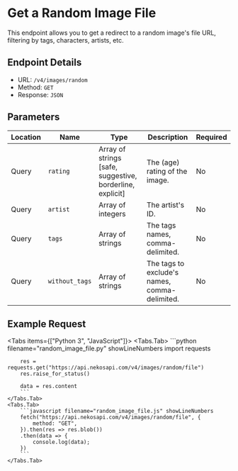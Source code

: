 
# Get a Random Image File

This endpoint allows you to get a redirect to a random image's file URL, filtering by tags, characters, artists, etc.

## Endpoint Details

-   URL: `/v4/images/random`
-   Method: `GET`
-   Response: `JSON`

## Parameters

| Location | Name            | Type                                                      | Description                                                                                                    | Required |
| -------- | --------------- | --------------------------------------------------------- | -------------------------------------------------------------------------------------------------------------- | -------- |
| Query    | `rating`        | Array of strings [safe, suggestive, borderline, explicit] | The (age) rating of the image.                                                                                 | No       |
| Query    | `artist`        | Array of integers                                         | The artist's ID.                                                                                               | No       |
| Query    | `tags`          | Array of strings                                          | The tags names, comma-delimited.                                                                               | No       |
| Query    | `without_tags`  | Array of strings                                          | The tags to exclude's names, comma-delimited.                                                                  | No       |

## Example Request

<Tabs items={["Python 3", "JavaScript"]}>
    <Tabs.Tab>
        ```python filename="random_image_file.py" showLineNumbers
        import requests

        res = requests.get("https://api.nekosapi.com/v4/images/random/file")
        res.raise_for_status()

        data = res.content
        ```
    </Tabs.Tab>
    <Tabs.Tab>
        ```javascript filename="random_image_file.js" showLineNumbers
        fetch("https://api.nekosapi.com/v4/images/random/file", {
            method: "GET",
        }).then(res => res.blob())
        .then(data => {
            console.log(data);
        })
        ```
    </Tabs.Tab>

</Tabs>

